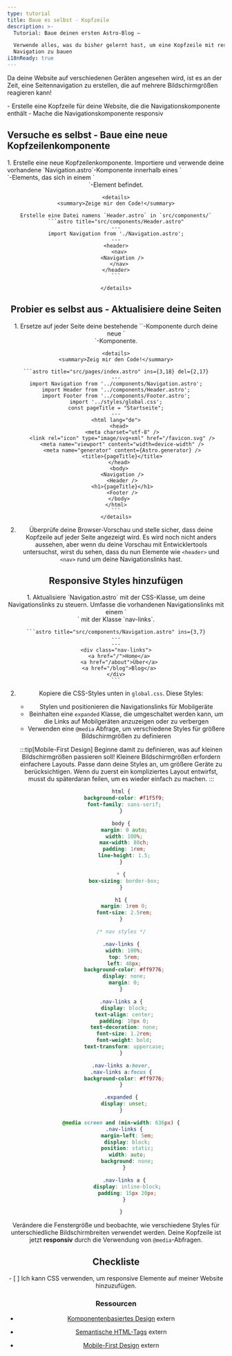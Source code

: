 ```yaml
---
type: tutorial
title: Baue es selbst - Kopfzeile
description: >-
  Tutorial: Baue deinen ersten Astro-Blog —

  Verwende alles, was du bisher gelernt hast, um eine Kopfzeile mit responsiver 
  Navigation zu bauen
i18nReady: true
---
```



Da deine Website auf verschiedenen Geräten angesehen wird, ist es an der Zeit, eine Seitennavigation zu erstellen, die auf mehrere Bildschirmgrößen reagieren kann!

<PreCheck>
  - Erstelle eine Kopfzeile für deine Website, die die Navigationskomponente enthält
  - Mache die Navigationskomponente responsiv
</PreCheck>


<Box icon="puzzle-piece">

## Versuche es selbst - Baue eine neue Kopfzeilenkomponente

<Steps>
1. Erstelle eine neue Kopfzeilenkomponente. Importiere und verwende deine vorhandene `Navigation.astro`-Komponente innerhalb eines `<nav>`-Elements, das sich in einem `<header>`-Element befindet.

    <details>
    <summary>Zeige mir den Code!</summary>

    Erstelle eine Datei namens `Header.astro` in `src/components/`
    ```astro title="src/components/Header.astro"
    ---
    import Navigation from './Navigation.astro';
    ---
    <header>
      <nav>
        <Navigation />
      </nav>
    </header>
    ```

    </details>
</Steps>

</Box>




<Box icon="puzzle-piece">

## Probier es selbst aus - Aktualisiere deine Seiten

<Steps>
1. Ersetze auf jeder Seite deine bestehende `<Navigation/>`-Komponente durch deine neue `<Header/>`-Komponente.

    <details>
    <summary>Zeig mir den Code!</summary>

    ```astro title="src/pages/index.astro" ins={3,18} del={2,17}
    ---
    import Navigation from '../components/Navigation.astro';
    import Header from '../components/Header.astro';
    import Footer from '../components/Footer.astro';
    import '../styles/global.css';
    const pageTitle = "Startseite";
    ---
    <html lang="de">
      <head>
        <meta charset="utf-8" />
        <link rel="icon" type="image/svg+xml" href="/favicon.svg" />
        <meta name="viewport" content="width=device-width" />
        <meta name="generator" content={Astro.generator} />
        <title>{pageTitle}</title>
      </head>
      <body>
        <Navigation />
        <Header />
        <h1>{pageTitle}</h1>
        <Footer />
      </body>
    </html>
    ```
    </details>

2. Überprüfe deine Browser-Vorschau und stelle sicher, dass deine Kopfzeile auf jeder Seite angezeigt wird. Es wird noch nicht anders aussehen, aber wenn du deine Vorschau mit Entwicklertools untersuchst, wirst du sehen, dass du nun Elemente wie `<header>` und `<nav>` rund um deine Navigationslinks hast.
</Steps>
</Box>

## Responsive Styles hinzufügen

<Steps>
1. Aktualisiere `Navigation.astro` mit der CSS-Klasse, um deine Navigationslinks zu steuern. Umfasse die vorhandenen Navigationslinks mit einem `<div>` mit der Klasse `nav-links`.

    ```astro title="src/components/Navigation.astro" ins={3,7}
    ---
    ---
    <div class="nav-links">
      <a href="/">Home</a>
      <a href="/about">Über</a>
      <a href="/blog">Blog</a>
    </div>
    ```

2. Kopiere die CSS-Styles unten in `global.css`. Diese Styles:

    - Stylen und positionieren die Navigationslinks für Mobilgeräte
    - Beinhalten eine `expanded` Klasse, die umgeschaltet werden kann, um die Links auf Mobilgeräten anzuzeigen oder zu verbergen
    - Verwenden eine `@media` Abfrage, um verschiedene Styles für größere Bildschirmgrößen zu definieren

    :::tip[Mobile-First Design]
    Beginne damit zu definieren, was auf kleinen Bildschirmgrößen passieren soll! Kleinere Bildschirmgrößen erfordern einfachere Layouts. Passe dann deine Styles an, um größere Geräte zu berücksichtigen. Wenn du zuerst ein kompliziertes Layout entwirfst, musst du späterdaran feilen, um es wieder einfach zu machen.
    :::

    ```css title="src/styles/global.css" ins={23-100}
    html {
      background-color: #f1f5f9;
      font-family: sans-serif;
    }

    body {
      margin: 0 auto;
      width: 100%;
      max-width: 80ch;
      padding: 1rem;
      line-height: 1.5;
    }

    * {
      box-sizing: border-box;
    }

    h1 {
      margin: 1rem 0;
      font-size: 2.5rem;
    }

    /* nav styles */

    .nav-links {
      width: 100%;
      top: 5rem;
      left: 48px;
      background-color: #ff9776;
      display: none;
      margin: 0;
    }

    .nav-links a {
      display: block;
      text-align: center;
      padding: 10px 0;
      text-decoration: none;
      font-size: 1.2rem;
      font-weight: bold;
      text-transform: uppercase;
    }

    .nav-links a:hover,
    .nav-links a:focus {
      background-color: #ff9776;
    }

    .expanded {
      display: unset;
    }

    @media screen and (min-width: 636px) {
      .nav-links {
        margin-left: 5em;
        display: block;
        position: static;
        width: auto;
        background: none;
      }

      .nav-links a {
        display: inline-block;
        padding: 15px 20px;
      }

    }
    ```
</Steps>

Verändere die Fenstergröße und beobachte, wie verschiedene Styles für unterschiedliche Bildschirmbreiten verwendet werden. Deine Kopfzeile ist jetzt **responsiv** durch die Verwendung von `@media`-Abfragen.



<Box icon="check-list">

## Checkliste

<Checklist>
- [ ] Ich kann CSS verwenden, um responsive Elemente auf meiner Website hinzuzufügen.
</Checklist>
</Box>

### Ressourcen

- [Komponentenbasiertes Design](https://www.droptica.com/blog/component-based-design/) <Badge>extern</Badge>

- [Semantische HTML-Tags](https://www.dofactory.com/html/semantics) <Badge>extern</Badge>

- [Mobile-First Design](https://www.mobileapps.com/blog/mobile-first-design) <Badge>extern</Badge>
